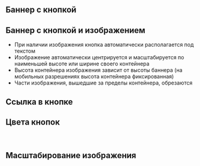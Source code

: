
## Баннер с кнопкой

<Playground>
    <ButtonBanner
        title="Текст не более 70 символов"
        text="Текстовое описание не должно превышать 150 символов."
        buttonText="Выбрать тариф"
    />
</Playground>

## Баннер с кнопкой и изображением
- При наличии изображения кнопка автоматически располагается под текстом
- Изображение автоматически центрируется и масштабируется по наименьшей высоте или ширине своего контейнера
- Высота контейнера изображения зависит от высоты баннера (на мобильных разрешениях высота контейнера фиксированная)
- Части изображения, вышедшие за пределы контейнера, обрезаются

<Playground>
    <ButtonBanner
        title="Текст не более 70 символов"
        text="Текстовое описание не должно превышать 150 символов."
        imageUrl={image}
        buttonText="Выбрать тариф"
    />
</Playground>

## Ссылка в кнопке

<Playground>
    <ButtonBanner
        title="Текст не более 70 символов"
        text="Текстовое описание не должно превышать 150 символов."
        buttonText="Выбрать тариф"
        buttonUrl="#"
        buttonTarget="_blank"
    />
</Playground>

## Цвета кнопок

<Playground>
    <ButtonBanner
        title="Текст не более 70 символов"
        text="Текстовое описание не должно превышать 150 символов."
        buttonText="Выбрать тариф"
        buttonColor="green"
    />
    <br />
    <ButtonBanner
        title="Текст не более 70 символов"
        text="Текстовое описание не должно превышать 150 символов."
        buttonText="Выбрать тариф"
        buttonColor="purple"
    />
</Playground>

## Масштабирование изображения

<Playground>
    <ButtonBanner
        title="Текст не более 70 символов"
        text="Текстовое описание не должно превышать 150 символов."
        buttonText="Выбрать тариф"
        imageScaling="cover"
        imageUrl={image}
    />
    <br />
    <ButtonBanner
        title="Текст не более 70 символов"
        text="Текстовое описание не должно превышать 150 символов."
        buttonText="Выбрать тариф"
        imageScaling="contain"
        imageUrl={image}
    />
</Playground>
